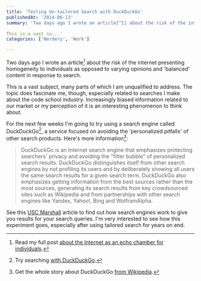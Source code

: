 ```yaml
---
title: 'Testing Un-tailored Search with DuckDuckGo'
publishedAt: '2014-06-13'
summary: 'Two days ago I wrote an article[^1] about the risk of the internet presenting homogeneity to individuals as opposed to varying opinions and 'balanced' content in response to search.

This is a vast su...'
categories: ['Nerdery', 'Work']

---
```


Two days ago I wrote an article[^1] about the risk of the internet presenting homogeneity to individuals as opposed to varying opinions and 'balanced' content in response to search.

This is a vast subject, many parts of which I am unqualified to address. The topic does fascinate me, though, especially related to searches I make about the code school industry. Increasingly biased information related to our market or my perception of it is an interesting phenomenon to think about.

For the next few weeks I'm going to try using a search engine called DuckDuckGo[^2], a service focused on avoiding the 'personalized pitfalls' of other search products. Here's more information[^3]:

> DuckDuckGo is an Internet search engine that emphasizes protecting searchers' privacy and avoiding the "filter bubble" of personalized search results. DuckDuckGo distinguishes itself from other search engines by not profiling its users and by deliberately showing all users the same search results for a given search term. DuckDuckGo also emphasizes getting information from the best sources rather than the most sources, generating its search results from key crowdsourced sites such as Wikipedia and from partnerships with other search engines like Yandex, Yahoo!, Bing and WolframAlpha.

See this [USC Marshall](https://librarysciencedegree.usc.edu/blog/the-science-behind-search/) article to find out how search engines work to give you results for your search queries. I'm very interested to see how this experiment goes, especially after using tailored search for years on end.

[^1]: Read my full post [about the Internet as an echo chamber for individuals](/blog/the-internet-as-a-giant-echo-chamber-for-individuals).



[^2]: Try searching [with DuckDuckGo](https://duckduckgo.com/).



[^3]: Get the whole story about DuckDuckGo [from Wikipedia](https://en.wikipedia.org/wiki/DuckDuckGo).

